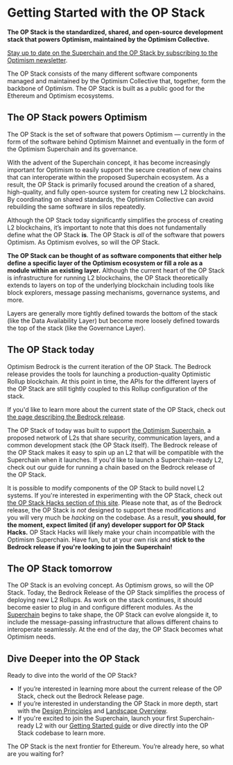 
# Getting Started with the OP Stack

**The OP Stack is the standardized, shared, and open-source development stack that powers Optimism, maintained by the Optimism Collective.**

<Callout type="info">

[Stay up to date on the Superchain and the OP Stack by subscribing to the Optimism newsletter](https://optimism.us6.list-manage.com/subscribe/post?u=9727fa8bec4011400e57cafcb&id=ca91042234&f_id=002a19e3f0).

</Callout>

The OP Stack consists of the many different software components managed and maintained by the Optimism Collective that, together, form the backbone of Optimism. 
The OP Stack is built as a public good for the Ethereum and Optimism ecosystems.

## The OP Stack powers Optimism

The OP Stack is the set of software that powers Optimism — currently in the form of the software behind Optimism Mainnet and eventually in the form of the Optimism Superchain and its governance.

With the advent of the Superchain concept, it has become increasingly important for Optimism to easily support the secure creation of new chains that can interoperate within the proposed Superchain ecosystem. 
As a result, the OP Stack is primarily focused around the creation of a shared, high-quality, and fully open-source system for creating new L2 blockchains. 
By coordinating on shared standards, the Optimism Collective can avoid rebuilding the same software in silos repeatedly.

Although the OP Stack today significantly simplifies the process of creating L2 blockchains, it’s important to note that this does not fundamentally define what the OP Stack **is**. 
The OP Stack is *all* of the software that powers Optimism. 
As Optimism evolves, so will the OP Stack.

**The OP Stack can be thought of as software components that either help define a specific layer of the Optimism ecosystem or fill a role as a module within an existing layer.**
Although the current heart of the OP Stack is infrastructure for running L2 blockchains, the OP Stack theoretically extends to layers on top of the underlying blockchain including tools like block explorers, message passing mechanisms, governance systems, and more.

Layers are generally more tightly defined towards the bottom of the stack (like the Data Availability Layer) but become more loosely defined towards the top of the stack (like the Governance Layer).

## The OP Stack today

Optimism Bedrock is the current iteration of the OP Stack. 
The Bedrock release provides the tools for launching a production-quality Optimistic Rollup blockchain. 
At this point in time, the APIs for the different layers of the OP Stack are still tightly coupled to this Rollup configuration of the stack. 

If you'd like to learn more about the current state of the OP Stack, check out [the page describing the Bedrock release](/docs/releases/bedrock/README.md).

The OP Stack of today was built to support [the Optimism Superchain](./docs/understand/explainer.md), a proposed network of L2s that share security, communication layers, and a common development stack (the OP Stack itself). 
The Bedrock release of the OP Stack makes it easy to spin up an L2 that will be compatible with the Superchain when it launches. 
If you'd like to launch a Superchain-ready L2, check out our guide for running a chain based on the Bedrock release of the OP Stack.

It is possible to modify components of the OP Stack to build novel L2 systems. 
If you're interested in experimenting with the OP Stack, check out [the OP Stack Hacks section of this site](/docs/build/hacks.md). 
Please note that, as of the Bedrock release, the OP Stack is *not* designed to support these modifications and you will very much be *hacking* on the codebase. 
As a result, **you should, for the moment, expect limited (if any) developer support for OP Stack Hacks.** 
OP Stack Hacks will likely make your chain incompatible with the Optimism Superchain. 
Have fun, but at your own risk and **stick to the Bedrock release if you're looking to join the Superchain!**

## The OP Stack tomorrow

The OP Stack is an evolving concept. 
As Optimism grows, so will the OP Stack. 
Today, the Bedrock Release of the OP Stack simplifies the process of deploying new L2 Rollups. 
As work on the stack continues, it should become easier to plug in and configure different modules. 
As the [Superchain](./docs/understand/explainer.md) begins to take shape, the OP Stack can evolve alongside it, to include the message-passing infrastructure that allows different chains to interoperate seamlessly. 
At the end of the day, the OP Stack becomes what Optimism needs.

## Dive Deeper into the OP Stack

Ready to dive into the world of the OP Stack?

- If you’re interested in learning more about the current release of the OP Stack, check out the Bedrock Release page.
- If you’re interested in understanding the OP Stack in more depth, start with the [Design Principles](/docs/understand/design-principles.md) and [Landscape Overview](/docs/understand/landscape.md).
- If you're excited to join the Superchain, launch your first Superchain-ready L2 with our [Getting Started guide](/docs/build/getting-started.md) or dive directly into the OP Stack codebase to learn more.

The OP Stack is the next frontier for Ethereum. You’re already here, so what are you waiting for?